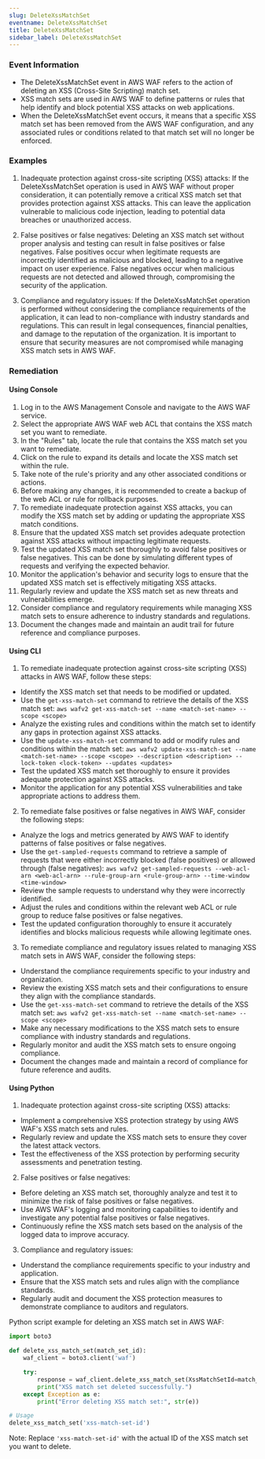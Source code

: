 ```yaml
--- 
slug: DeleteXssMatchSet
eventname: DeleteXssMatchSet
title: DeleteXssMatchSet
sidebar_label: DeleteXssMatchSet
---
```

                       
### Event Information

- The DeleteXssMatchSet event in AWS WAF refers to the action of deleting an XSS (Cross-Site Scripting) match set.
- XSS match sets are used in AWS WAF to define patterns or rules that help identify and block potential XSS attacks on web applications.
- When the DeleteXssMatchSet event occurs, it means that a specific XSS match set has been removed from the AWS WAF configuration, and any associated rules or conditions related to that match set will no longer be enforced.


### Examples

1. Inadequate protection against cross-site scripting (XSS) attacks: If the DeleteXssMatchSet operation is used in AWS WAF without proper consideration, it can potentially remove a critical XSS match set that provides protection against XSS attacks. This can leave the application vulnerable to malicious code injection, leading to potential data breaches or unauthorized access.

2. False positives or false negatives: Deleting an XSS match set without proper analysis and testing can result in false positives or false negatives. False positives occur when legitimate requests are incorrectly identified as malicious and blocked, leading to a negative impact on user experience. False negatives occur when malicious requests are not detected and allowed through, compromising the security of the application.

3. Compliance and regulatory issues: If the DeleteXssMatchSet operation is performed without considering the compliance requirements of the application, it can lead to non-compliance with industry standards and regulations. This can result in legal consequences, financial penalties, and damage to the reputation of the organization. It is important to ensure that security measures are not compromised while managing XSS match sets in AWS WAF.

### Remediation

#### Using Console

1. Log in to the AWS Management Console and navigate to the AWS WAF service.
2. Select the appropriate AWS WAF web ACL that contains the XSS match set you want to remediate.
3. In the "Rules" tab, locate the rule that contains the XSS match set you want to remediate.
4. Click on the rule to expand its details and locate the XSS match set within the rule.
5. Take note of the rule's priority and any other associated conditions or actions.
6. Before making any changes, it is recommended to create a backup of the web ACL or rule for rollback purposes.
7. To remediate inadequate protection against XSS attacks, you can modify the XSS match set by adding or updating the appropriate XSS match conditions.
8. Ensure that the updated XSS match set provides adequate protection against XSS attacks without impacting legitimate requests.
9. Test the updated XSS match set thoroughly to avoid false positives or false negatives. This can be done by simulating different types of requests and verifying the expected behavior.
10. Monitor the application's behavior and security logs to ensure that the updated XSS match set is effectively mitigating XSS attacks.
11. Regularly review and update the XSS match set as new threats and vulnerabilities emerge.
12. Consider compliance and regulatory requirements while managing XSS match sets to ensure adherence to industry standards and regulations.
13. Document the changes made and maintain an audit trail for future reference and compliance purposes.

#### Using CLI

1. To remediate inadequate protection against cross-site scripting (XSS) attacks in AWS WAF, follow these steps:

- Identify the XSS match set that needs to be modified or updated.
- Use the `get-xss-match-set` command to retrieve the details of the XSS match set: `aws wafv2 get-xss-match-set --name <match-set-name> --scope <scope>`
- Analyze the existing rules and conditions within the match set to identify any gaps in protection against XSS attacks.
- Use the `update-xss-match-set` command to add or modify rules and conditions within the match set: `aws wafv2 update-xss-match-set --name <match-set-name> --scope <scope> --description <description> --lock-token <lock-token> --updates <updates>`
- Test the updated XSS match set thoroughly to ensure it provides adequate protection against XSS attacks.
- Monitor the application for any potential XSS vulnerabilities and take appropriate actions to address them.

2. To remediate false positives or false negatives in AWS WAF, consider the following steps:

- Analyze the logs and metrics generated by AWS WAF to identify patterns of false positives or false negatives.
- Use the `get-sampled-requests` command to retrieve a sample of requests that were either incorrectly blocked (false positives) or allowed through (false negatives): `aws wafv2 get-sampled-requests --web-acl-arn <web-acl-arn> --rule-group-arn <rule-group-arn> --time-window <time-window>`
- Review the sample requests to understand why they were incorrectly identified.
- Adjust the rules and conditions within the relevant web ACL or rule group to reduce false positives or false negatives.
- Test the updated configuration thoroughly to ensure it accurately identifies and blocks malicious requests while allowing legitimate ones.

3. To remediate compliance and regulatory issues related to managing XSS match sets in AWS WAF, consider the following steps:

- Understand the compliance requirements specific to your industry and organization.
- Review the existing XSS match sets and their configurations to ensure they align with the compliance standards.
- Use the `get-xss-match-set` command to retrieve the details of the XSS match set: `aws wafv2 get-xss-match-set --name <match-set-name> --scope <scope>`
- Make any necessary modifications to the XSS match sets to ensure compliance with industry standards and regulations.
- Regularly monitor and audit the XSS match sets to ensure ongoing compliance.
- Document the changes made and maintain a record of compliance for future reference and audits.

#### Using Python

1. Inadequate protection against cross-site scripting (XSS) attacks:
- Implement a comprehensive XSS protection strategy by using AWS WAF's XSS match sets and rules.
- Regularly review and update the XSS match sets to ensure they cover the latest attack vectors.
- Test the effectiveness of the XSS protection by performing security assessments and penetration testing.

2. False positives or false negatives:
- Before deleting an XSS match set, thoroughly analyze and test it to minimize the risk of false positives or false negatives.
- Use AWS WAF's logging and monitoring capabilities to identify and investigate any potential false positives or false negatives.
- Continuously refine the XSS match sets based on the analysis of the logged data to improve accuracy.

3. Compliance and regulatory issues:
- Understand the compliance requirements specific to your industry and application.
- Ensure that the XSS match sets and rules align with the compliance standards.
- Regularly audit and document the XSS protection measures to demonstrate compliance to auditors and regulators.

Python script example for deleting an XSS match set in AWS WAF:

```python
import boto3

def delete_xss_match_set(match_set_id):
    waf_client = boto3.client('waf')

    try:
        response = waf_client.delete_xss_match_set(XssMatchSetId=match_set_id)
        print("XSS match set deleted successfully.")
    except Exception as e:
        print("Error deleting XSS match set:", str(e))

# Usage
delete_xss_match_set('xss-match-set-id')
```

Note: Replace `'xss-match-set-id'` with the actual ID of the XSS match set you want to delete.


 